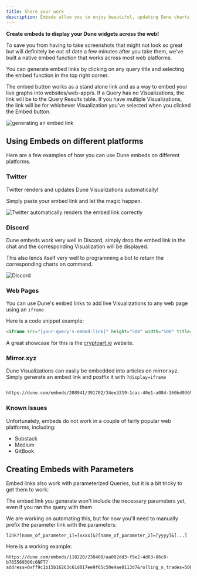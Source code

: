 ```yaml
---
title: Share your work
description: Embeds allow you to enjoy beautiful, updating Dune charts across the web!
---
```


**Create embeds to display your Dune widgets across the web!**

To save you from having to take screenshots that might not look so great but will definitely be out of date a few minutes after you take them, we've built a native embed function that works across most web platforms.

You can generate embed links by clicking on any query title and selecting the embed function in the top right corner.

<Note>The embed button works as a stand alone link and as a way to embed your live graphs into websites/web-app/s. If a Query has no Visualizations, the link will be to the Query Results table. If you have multiple Visualizations, the link will be for whichever Visualization you've selected when you clicked the Embed button.</Note>

![generating an embed link](/web-app/images/embed-link.gif)

## Using Embeds on different platforms

Here are a few examples of how you can use Dune embeds on different platforms.

### Twitter

Twitter renders and updates Dune Visualizations automatically!

Simply paste your embed link and let the magic happen.

![Twitter automatically renders the embed link correctly](/web-app/images/twitter.gif)

### Discord

Dune embeds work very well in Discord, simply drop the embed link in the chat and the corresponding Visualization will be displayed.

This also lends itself very well to programming a bot to return the corresponding charts on command.

![Discord](/web-app/images/discord.gif)

### Web Pages

You can use Dune's embed links to add live Visualizations to any web page using an `iframe`

Here is a code snippet example:
```html
<iframe src="[your-query's-embed-link]" height="500" width="500" title="[name-of-your-query]"></iframe>`
```
A great showcase for this is the [cryptoart.io](https://cryptoart.io/data) website.

### Mirror.xyz

Dune Visualizations can easily be embedded into articles on mirror.xyz. Simply generate an embed link and postfix it with `?display=iframe`

```html

https://dune.com/embeds/208941/391702/34ee3319-1cac-40e1-a08d-160bd93693cc?display=iframe`
```
### Known Issues

Unfortunately, embeds do not work in a couple of fairly popular web platforms, including:

* Substack
* Medium
* GitBook

## Creating Embeds with Parameters

Embed links also work with parameterized Queries, but it is a bit tricky to get them to work:

The embed link you generate won't include the necessary parameters yet, even if you ran the query with them.

We are working on automating this, but for now you'll need to manually prefix the parameter link with the parameters:

`link?[name_of_parameter_1]=[xxxx]&?[name_of_parameter_2]=[yyyy]&[...]`

Here is a working example:
```
https://dune.com/embeds/118220/238460/aa002dd3-f9e2-4d63-86c8-b765569306c6NFT?address=0xff9c1b15b16263c61d017ee9f65c50e4ae0113d7&rolling_n_trades=500
```